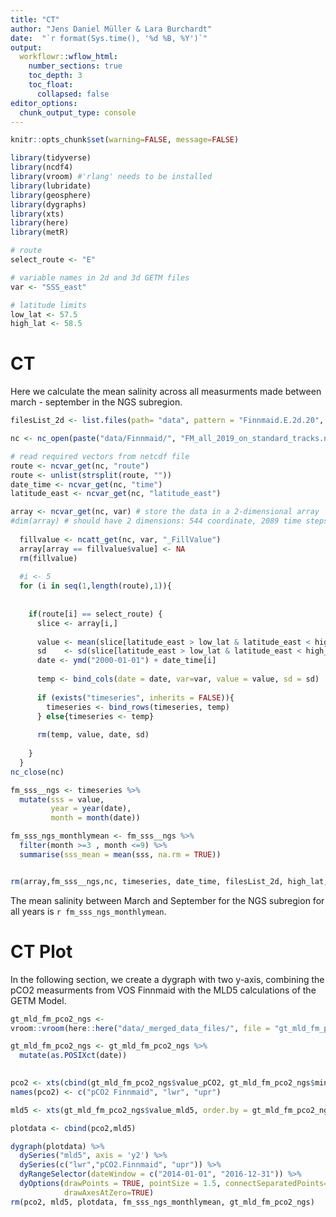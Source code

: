 ```yaml
---
title: "CT"
author: "Jens Daniel Müller & Lara Burchardt"
date:  "`r format(Sys.time(), '%d %B, %Y')`"
output: 
  workflowr::wflow_html:
    number_sections: true
    toc_depth: 3
    toc_float:
      collapsed: false
editor_options:
  chunk_output_type: console
---
```



```r
knitr::opts_chunk$set(warning=FALSE, message=FALSE)
```

```r

library(tidyverse)
library(ncdf4)
library(vroom) #'rlang' needs to be installed
library(lubridate)
library(geosphere)
library(dygraphs)
library(xts)
library(here)
library(metR)

```

```r

# route
select_route <- "E"

# variable names in 2d and 3d GETM files
var <- "SSS_east"

# latitude limits
low_lat <- 57.5
high_lat <- 58.5

```

# CT 

Here we calculate the mean salinity across all measurments made between march - september in the NGS subregion. 

```r

filesList_2d <- list.files(path= "data", pattern = "Finnmaid.E.2d.20", recursive = TRUE)

```

```r

nc <- nc_open(paste("data/Finnmaid/", "FM_all_2019_on_standard_tracks.nc", sep = ""))

# read required vectors from netcdf file
route <- ncvar_get(nc, "route")
route <- unlist(strsplit(route, ""))
date_time <- ncvar_get(nc, "time")
latitude_east <- ncvar_get(nc, "latitude_east")

array <- ncvar_get(nc, var) # store the data in a 2-dimensional array
#dim(array) # should have 2 dimensions: 544 coordinate, 2089 time steps
  
  fillvalue <- ncatt_get(nc, var, "_FillValue")
  array[array == fillvalue$value] <- NA
  rm(fillvalue)
  
  #i <- 5
  for (i in seq(1,length(route),1)){
  
      
    if(route[i] == select_route) {
      slice <- array[i,]
      
      value <- mean(slice[latitude_east > low_lat & latitude_east < high_lat], na.rm = TRUE)
      sd    <- sd(slice[latitude_east > low_lat & latitude_east < high_lat], na.rm = TRUE)
      date <- ymd("2000-01-01") + date_time[i]
      
      temp <- bind_cols(date = date, var=var, value = value, sd = sd)
      
      if (exists("timeseries", inherits = FALSE)){
        timeseries <- bind_rows(timeseries, temp)
      } else{timeseries <- temp}
      
      rm(temp, value, date, sd)
      
    } 
  }
nc_close(nc)

fm_sss__ngs <- timeseries %>% 
  mutate(sss = value,
         year = year(date),
         month = month(date))

fm_sss_ngs_monthlymean <- fm_sss__ngs %>% 
  filter(month >=3 , month <=9) %>% 
  summarise(sss_mean = mean(sss, na.rm = TRUE))


rm(array,fm_sss__ngs,nc, timeseries, date_time, filesList_2d, high_lat, i, latitude_east, low_lat, route, select_route, slice, var )
```

The mean salinity between March and September for the NGS subregion for all years is `r fm_sss_ngs_monthlymean`.

# CT Plot

In the following section, we create a dygraph with two y-axis, combining the pCO2 measurments from VOS Finnmaid with the MLD5 calculations of the GETM Model.

```r
gt_mld_fm_pco2_ngs <-
vroom::vroom(here::here("data/_merged_data_files/", file = "gt_mld_fm_pco2_ngs.csv"))

gt_mld_fm_pco2_ngs <- gt_mld_fm_pco2_ngs %>%
  mutate(as.POSIXct(date))
  

pco2 <- xts(cbind(gt_mld_fm_pco2_ngs$value_pCO2, gt_mld_fm_pco2_ngs$min_pCO2, gt_mld_fm_pco2_ngs$max_pCO2), order.by = gt_mld_fm_pco2_ngs$date)
names(pco2) <- c("pCO2 Finnmaid", "lwr", "upr")

mld5 <- xts(gt_mld_fm_pco2_ngs$value_mld5, order.by = gt_mld_fm_pco2_ngs$date)

plotdata <- cbind(pco2,mld5)

dygraph(plotdata) %>% 
  dySeries("mld5", axis = 'y2') %>% 
  dySeries(c("lwr","pCO2.Finnmaid", "upr")) %>% 
  dyRangeSelector(dateWindow = c("2014-01-01", "2016-12-31")) %>% 
  dyOptions(drawPoints = TRUE, pointSize = 1.5, connectSeparatedPoints=TRUE, strokeWidth=0.5,
            drawAxesAtZero=TRUE)
rm(pco2, mld5, plotdata, fm_sss_ngs_monthlymean, gt_mld_fm_pco2_ngs)
```
